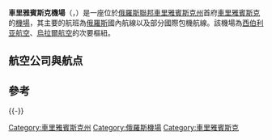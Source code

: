 {{redirect2|USCC|美國的遊說組織|美國商會}}
{{Infobox airport
| name          = 車里雅賓斯克機場<br>{{lang|ru|Аэропорт Челябинск}}<br>{{lang|en|Chelyabinsk Airport}}
| nativename    = 
| nativename-a  = 
| nativename-r  = 
| image         = Balandino.jpg
| image-width   = 250
| image2        = Chelyabinsk Balandino Airport panoramic view.jpg
| image2-width  = 250
| IATA          = CEK
| ICAO          = USCC
| type          = 民用
| owner         = 
| operator      = 
| pushpin_map   = Russia
| pushpin_mapsize = 
| pushpin_map_alt = 
| pushpin_map_caption = 在俄羅斯的位置
| pushpin_label = CEK/USCC
| hub           = [[S7航空|S7航空]]
| city-served   = [[俄羅斯|俄羅斯]][[車里雅賓斯克|車里雅賓斯克]]
| location      = [[俄羅斯|俄羅斯]][[車里雅賓斯克|車里雅賓斯克]]
| elevation-f   = 741
| elevation-m   = 226
| coordinates   = {{Coord|55|18|18|N|061|30|18|E|type:airport|display=inline,title}}
| website       = [http://aeroport-74.ru/ www.aeroport-74.ru]
| metric-elev   = 
| metric-rwy    = 
| r1-number     = 09/27
| r1-length-f   = 10,499
| r1-length-m   = 3,200
| r1-surface    = 混凝土
}}
'''車里雅賓斯克機場'''（{{lang-ru|Аэропорт Челя́бинск}}，{{airport codes|CEK|USCC}}）是一座位於[[俄羅斯聯邦|俄羅斯聯邦]][[車里雅賓斯克州|車里雅賓斯克州]]首府[[車里雅賓斯克|車里雅賓斯克]]的[[機場|機場]]，其主要的航班為[[俄羅斯|俄羅斯]]國內航線以及部分國際包機航線。該機場為[[西伯利亚航空|西伯利亚航空]]、[[烏拉爾航空|烏拉爾航空]]的次要樞紐。

==航空公司與航点==
{{Airport-dest-list
|[[俄羅斯航空|俄羅斯航空]]|莫斯科-谢列梅捷沃
|[[俄罗斯国家航空|俄罗斯国家航空]]|聖彼得堡
|<small>AK-BARS航空</small>|喀山、新西伯利亞
|<small>阿斯特拉航空</small>|塞薩洛尼基
|[[艾菲航空|艾菲航空]]|巴塞隆納
|奥倫航空|杜塞道夫、慕尼黑、阿纳帕、索契、安塔利亚
|[[西伯利亚航空|西伯利亚航空]]|杜尚别、苦盞、莫斯科-多莫杰多沃国际机场、葉里溫
|[[烏拉爾航空|烏拉爾航空]]|[[北京首都國際機場|北京-首都]]、[[哈爾濱太平國際機場|哈爾濱]]、杜拜、杜尚别、莫斯科-多莫杰多沃、塔什干
|[[乌塔航空|乌塔航空]]|莫斯科-伏努科沃<br>'''季節性包機'''：曼谷-蘇凡納布、普吉島
}}

==參考==
{{reflist}}
{{-}}
{{Airports in Russia}}

[[Category:車里雅賓斯克州|Category:車里雅賓斯克州]]
[[Category:俄羅斯機場|Category:俄羅斯機場]]
[[Category:車里雅賓斯克|Category:車里雅賓斯克]]